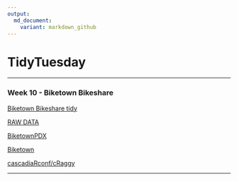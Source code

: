 ```yaml
---
output:
  md_document:
    variant: markdown_github
---
```

# TidyTuesday  

***  
### Week 10 - Biketown Bikeshare  

[Biketown Bikeshare tidy](https://github.com/rfordatascience/tidytuesday/blob/master/data/week10_biketown.zip)  

[RAW DATA](https://github.com/rfordatascience/tidytuesday/blob/master/data/week10_biketown_raw.zip) 


[BiketownPDX](https://www.biketownpdx.com/system-data)   

[Biketown](https://www.biketownpdx.com/system-data)  

[cascadiaRconf/cRaggy](https://cascadiarconf.com/agenda/#craggy) 

***  

